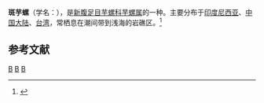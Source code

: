 {{Speciesbox 
| taxon = Conus ebraeus
| authority = Linnaeus, 1758
| image = CONEHEBRAIQUE.jpg
}}
'''斑芋螺'''（学名：''{{lang|la|Conus ebraeus}}''），是[[新腹足目|新腹足目]][[芋螺科|芋螺科]][[芋螺属|芋螺属]]的一种。主要分布于[[印度尼西亚|印度尼西亚]]、[[中国大陆|中国大陆]]、[[台湾|台湾]]，常栖息在潮间带到浅海的岩礁区。<ref>{{cite web|url=http://shell.sinica.edu.tw/chinese/shellbase_detail.php?science_no=1543|title=国际贝库：斑芋螺|publisher=台湾贝类资料库|accessdate=2009-08-11|archive-date=2016-03-04|archive-url=https://web.archive.org/web/20160304111916/http://shell.sinica.edu.tw/chinese/shellbase_detail.php?science_no=1543|dead-url=no}}</ref>

== 参考文献 ==
{{reflist}}
{{Taxonbar|from=Q951987}}

[[Category:芋螺属|B]]
[[Category:1758年描述的軟體動物|B]]
[[Category:卡尔·林奈命名的生物分类|B]]